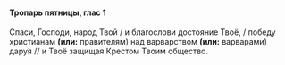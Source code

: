#### Тропарь пятницы, глас 1

Спаси, Господи, народ Твой / и благослови достояние Твоё, / победу христианам **(или:** правителям<R>)</R> над варварством **(или:** варварами<R>)</R> дару́я // и Твоё защищая Крестом Твоим общество.
